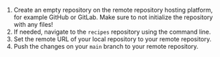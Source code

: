 1. Create an empty repository on the remote repository hosting platform, for example GitHub or GitLab.
Make sure to not initialize the repository with any files!
1. If needed, navigate to the `recipes` repository using the command line.
1. Set the remote URL of your local repository to your remote repository.
1. Push the changes on your `main` branch to your remote repository.